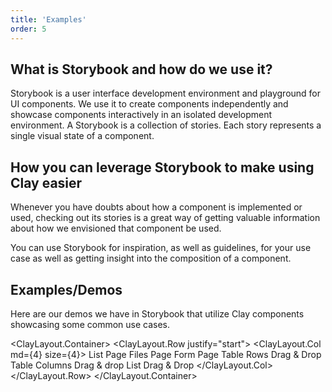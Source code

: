 ```yaml
---
title: 'Examples'
order: 5
---
```



## What is Storybook and how do we use it?

Storybook is a user interface development environment and playground for UI components.
We use it to create components independently and showcase components interactively in an isolated development environment.
A Storybook is a collection of stories. Each story represents a single visual state of a component.

## How you can leverage Storybook to make using Clay easier

Whenever you have doubts about how a component is implemented or used, checking out its stories
is a great way of getting valuable information about how we envisioned that component be used.

You can use Storybook for inspiration, as well as guidelines, for your use case as well as getting insight into the composition of a component.

## Examples/Demos

Here are our demos we have in Storybook that utilize Clay components showcasing some common use cases.

<ClayLayout.Container>
	<ClayLayout.Row justify="start">
		<ClayLayout.Col md={4} size={4}>
			<ClayLink
				className="d-block"
				href="https://storybook.clayui.com/?path=/story/demos-templates--list-page"
				target="_blank"
			>
				List Page
			</ClayLink>
			<ClayLink
				className="d-block"
				href="https://storybook.clayui.com/?path=/story/demos-templates--files-page"
				target="_blank"
			>
				Files Page
			</ClayLink>
			<ClayLink
				className="d-block"
				href="https://storybook.clayui.com/?path=/story/demos-templates--form-page"
				target="_blank"
			>
				Form Page
			</ClayLink>
			<ClayLink
				className="d-block"
				href="https://storybook.clayui.com/?path=/story/demos-templates--table-rows-drag-drop"
				target="_blank"
			>
				Table Rows Drag & Drop
			</ClayLink>
			<ClayLink
				className="d-block"
				href="https://storybook.clayui.com/?path=/story/demos-templates--table-columns-drag-drop"
				target="_blank"
			>
				Table Columns Drag & drop
			</ClayLink>
			<ClayLink
				className="d-block"
				href="https://storybook.clayui.com/?path=/story/demos-templates--drag-drop"
				target="_blank"
			>
				List Drag & Drop
			</ClayLink>
		</ClayLayout.Col>
	</ClayLayout.Row>
</ClayLayout.Container>
